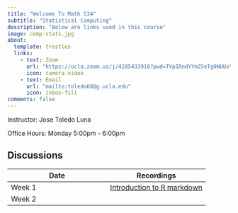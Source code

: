 ```yaml
---
title: "Welcome To Math 534"
subtitle: "Statistical Computing"
description: "Below are links used in this course"
image: comp-stats.jpg
about:
  template: trestles
  links:
    - text: Zoom
      url: "https://ucla.zoom.us/j/4285433918?pwd=TVpIRndYYmZSeTg0NUUvYlhTWllUQT09"
      icon: camera-video
    - text: Email
      url: "mailto:toledo60@g.ucla.edu"
      icon: inbox-fill
comments: false
---
```


Instructor: Jose Toledo Luna

Office Hours: Monday 5:00pm - 6:00pm

## Discussions

| **Date** | Recordings |
|----|----|
| Week 1 | [Introduction to R markdown](https://app.box.com/s/c6vndj7l1qho4ipn4i8kq69y7jp6kqj5) |
| Week 2| |
